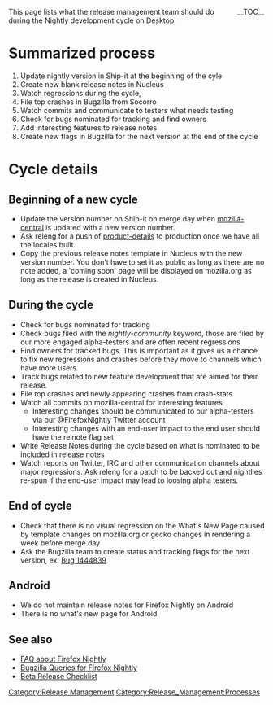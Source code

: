 
<div style="float:right; clear:both; margin-left:0.5em;">__TOC__</div>
<p style="font-size: x-large; font-weight:bold;">This page lists what the release management team should do during the Nightly development cycle on Desktop.</p>


= Summarized process =
# Update nightly version in Ship-it at the beginning of the cyle
# Create new blank release notes in Nucleus
# Watch regressions during the cycle,
# File top crashes in Bugzilla from Socorro
# Watch commits and communicate to testers what needs testing
# Check for bugs nominated for tracking and find owners
# Add interesting features to release notes
# Create new flags in Bugzilla for the next version at the end of the cycle

= Cycle details =
== Beginning of a new cycle ==
* Update the version number on Ship-it on merge day when [https://hg.mozilla.org/mozilla-central/file/tip/browser/config/version.txt mozilla-central] is updated with a new version number.
* Ask releng for a push of [[Release_Management/Product_details|product-details]] to production once we have all the locales built.
* Copy the previous release notes template in Nucleus with the new version number. You don't have to set it as public as long as there are no note added, a 'coming soon' page will be displayed on mozilla.org as long as the release is created in Nucleus.

== During the cycle ==
* Check for bugs nominated for tracking
* Check bugs filed with the ''nightly-community'' keyword, those are filed by our more engaged alpha-testers and are often recent regressions
* Find owners for tracked bugs. This is important as it gives us a chance to fix new regressions and crashes before they move to channels which have more users.
* Track bugs related to new feature development that are aimed for their release.
* File top crashes and newly appearing crashes from crash-stats
* Watch all commits on mozilla-central for interesting features
** Interesting changes should be communicated to our alpha-testers via our @FirefoxNightly Twitter account
** Interesting changes with an end-user impact to the end user should have the relnote flag set
* Write Release Notes during the cycle based on what is nominated to be included in release notes
* Watch reports on Twitter, IRC and other communication channels about major regressions. Ask releng for a patch to be backed out and nightlies re-spun if the end-user impact may lead to loosing alpha testers.

== End of cycle ==
* Check that there is no visual regression on the What's New Page caused by template changes on mozilla.org or gecko changes in rendering a week before merge day
* Ask the Bugzilla team to create status and tracking flags for the next version, ex: [https://bugzilla.mozilla.org/show_bug.cgi?id=1444839 Bug 1444839]

== Android ==
* We do not maintain release notes for Firefox Nightly on Android
* There is no what's new page for Android

== See also ==
* [[Nightly|FAQ about Firefox Nightly]]
* [[Release_Management/Queries/Nightly|Bugzilla Queries for Firefox Nightly]]
* [[Release_Management/Beta_Release_Checklist|Beta Release Checklist]]

[[Category:Release Management]]
[[Category:Release_Management:Processes]]
